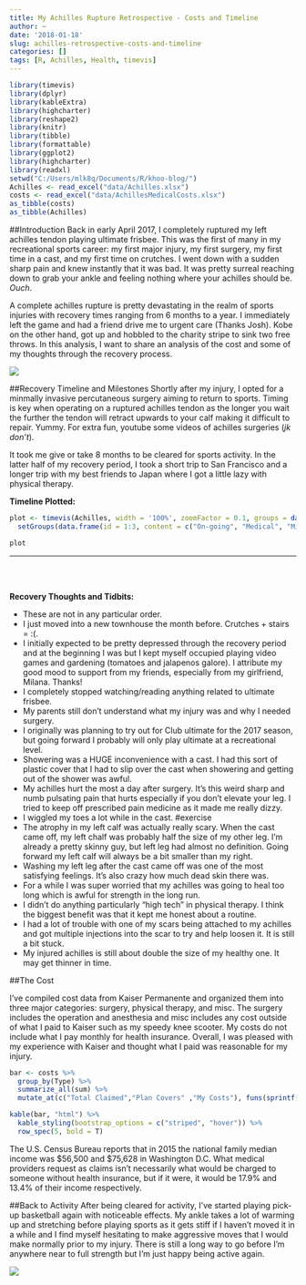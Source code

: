 ```yaml
---
title: My Achilles Rupture Retrospective - Costs and Timeline
author: ~
date: '2018-01-18'
slug: achilles-retrospective-costs-and-timeline
categories: []
tags: [R, Achilles, Health, timevis]
---
```


```r
library(timevis)
library(dplyr)
library(kableExtra)
library(highcharter)
library(reshape2)
library(knitr)
library(tibble)
library(formattable)
library(ggplot2)
library(highcharter)
library(readxl)
setwd("C:/Users/mlk8q/Documents/R/khoo-blog/")
Achilles <- read_excel("data/Achilles.xlsx")
costs <- read_excel("data/AchillesMedicalCosts.xlsx")
as_tibble(costs)
as_tibble(Achilles)
```

##Introduction
Back in early April 2017, I completely ruptured my left achilles tendon playing ultimate frisbee. This was the first of many in my recreational sports career: my first major injury, my first surgery, my first time in a cast, and my first time on crutches. I went down with a sudden sharp pain and knew instantly that it was bad. It was pretty surreal reaching down to grab your ankle and feeling nothing where your achilles should be. *Ouch*.

A complete achilles rupture is pretty devastating in the realm of sports injuries with recovery times ranging from 6 months to a year. I immediately left the game and had a friend drive me to urgent care (Thanks Josh). Kobe on the other hand, got up and hobbled to the charity stripe to sink two free throws. In this analysis, I want to share an analysis of the cost and some of my thoughts through the recovery process.

![](https://media.giphy.com/media/EA90NDRlZIUzm/giphy.gif)

##Recovery Timeline and Milestones
Shortly after my injury, I opted for a minmally invasive percutaneous surgery aiming to return to sports. Timing is key when operating on a ruptured achilles tendon as the longer you wait the further the tendon will retract upwards to your calf making it difficult to repair. Yummy. For extra fun, youtube some videos of achilles surgeries (*jk don't*).

It took me give or take 8 months to be cleared for sports activity. In the latter half of my recovery period, I took a short trip to San Francisco and a longer trip with my best friends to Japan where I got a little lazy with physical therapy.

**Timeline Plotted:**
```r
plot <- timevis(Achilles, width = '100%', zoomFactor = 0.1, groups = data.frame(id = 1:3, content = c("G1", "G2", "G3"))) %>%
  setGroups(data.frame(id = 1:3, content = c("On-going", "Medical", "Milestones")))

plot
```

---  
<br>
<br>

**Recovery Thoughts and Tidbits:**

* These are not in any particular order.
* I just moved into a new townhouse the month before. Crutches + stairs = :(.
* I initially expected to be pretty depressed through the recovery period and at the beginning I was but I kept myself occupied playing video games and gardening (tomatoes and jalapenos galore). I attribute my good mood to support from my friends, especially from my girlfriend, Milana. Thanks!
* I completely stopped watching/reading anything related to ultimate frisbee.
* My parents still don't understand what my injury was and why I needed surgery.
* I originally was planning to try out for Club ultimate for the 2017 season, but going forward I probably will only play ultimate at a recreational level.
* Showering was a HUGE inconvenience with a cast. I had this sort of plastic cover that I had to slip over the cast when showering and getting out of the shower was awful.
* My achilles hurt the most a day after surgery. It's this weird sharp and numb pulsating pain that hurts especially if you don't elevate your leg. I tried to keep off prescribed pain medicine as it made me really dizzy.
* I wiggled my toes a lot while in the cast. #exercise
* The atrophy in my left calf was actually really scary. When the cast came off, my left chalf was probably half the size of my other leg. I'm already a pretty skinny guy, but left leg had almost no definition. Going forward my left calf will always be a bit smaller than my right.
* Washing my left leg after the cast came off was one of the most satisfying feelings. It's also crazy how much dead skin there was.
* For a while I was super worried that my achilles was going to heal too long which is awful for strength in the long run.
* I didn't do anything particularly "high tech" in physical therapy. I think the biggest benefit was that it kept me honest about a routine.
* I had a lot of trouble with one of my scars being attached to my achilles and got multiple injections into the scar to try and help loosen it. It is still a bit stuck.
* My injured achilles is still about double the size of my healthy one. It may get thinner in time.


##The Cost

I've compiled cost data from Kaiser Permanente and organized them into three major categories: surgery, physical therapy, and misc. The surgery includes the operation and anesthesia and misc includes any cost outside of what I paid to Kaiser such as my speedy knee scooter.  My costs do not include what I pay monthly for health insurance. Overall, I was pleased with my experience with Kaiser and thought what I paid was reasonable for my injury.

```r
bar <- costs %>%
  group_by(Type) %>%
  summarize_all(sum) %>%
  mutate_at(c("Total Claimed","Plan Covers" ,"My Costs"), funs(sprintf("$%.2f",.)))

kable(bar, "html") %>%
  kable_styling(bootstrap_options = c("striped", "hover")) %>%
  row_spec(5, bold = T)
```
The U.S. Census Bureau reports that in 2015 the national family median income was $56,500 and $75,628 in Washington D.C. What medical providers request as claims isn't necessarily what would be charged to someone without health insurance, but if it were, it would be 17.9% and 13.4% of their income respectively. 

##Back to Activity
After being cleared for activity, I've started playing pick-up basketball again with noticeable effects. My ankle takes a lot of warming up and stretching before playing sports as it gets stiff if I haven't moved it in a while and I find myself hesitating to make aggressive moves that I would make normally prior to my injury. There is still a long way to go before I'm anywhere near to full strength but I'm just happy being active again.

![](https://media.giphy.com/media/n7pauGsSQXeWk/giphy.gif)